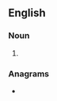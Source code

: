 {{selfref|See also [[Wiktionary:Neologisms]].}}
==English==

===Noun===
{{head|en|noun plural form}}

# {{plural of|neologism|lang=en}}

===Anagrams===
* {{l|en|gloominess}}